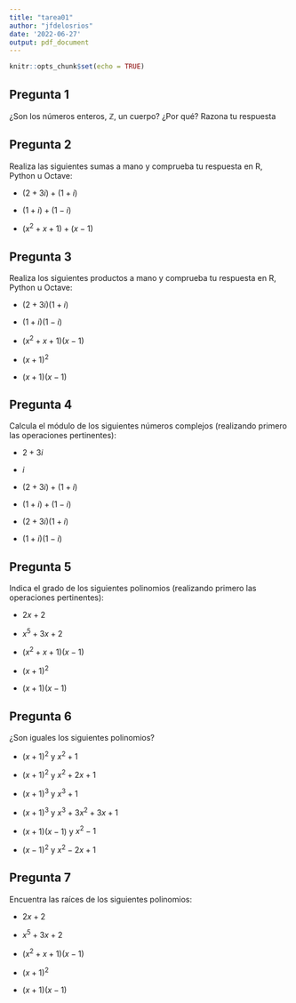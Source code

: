 ```yaml
---
title: "tarea01"
author: "jfdelosrios"
date: '2022-06-27'
output: pdf_document
---
```


```r
knitr::opts_chunk$set(echo = TRUE)
```

## Pregunta 1
¿Son los números enteros, $\mathbb Z$, un cuerpo? ¿Por qué? Razona tu respuesta

## Pregunta 2
Realiza las siguientes sumas a mano y comprueba tu respuesta en R, Python u Octave:

* $(2 + 3i) + (1 + i)$

* $(1 + i) + (1 - i)$

* $(x^2 + x + 1) + (x - 1)$

## Pregunta 3
Realiza los siguientes productos a mano y comprueba tu respuesta en R, Python u Octave:

* $(2 + 3i)(1 + i)$

* $(1 + i)(1 - i)$

* $(x^2 + x + 1)(x - 1)$

* $(x + 1)^2$

* $(x + 1)(x - 1)$

## Pregunta 4
Calcula el módulo de los siguientes números complejos (realizando primero las operaciones pertinentes):

* $2 + 3i$

* $i$

* $(2 + 3i) + (1 + i)$

* $(1 + i) + (1 - i)$

* $(2 + 3i)(1 + i)$

* $(1 + i)(1 - i)$


## Pregunta 5
Indica el grado de los siguientes polinomios (realizando primero las operaciones pertinentes):

* $2x + 2$

* $x^5 + 3x + 2$

* $(x^2 + x + 1)(x - 1)$

* $(x + 1)^2$

* $(x + 1)(x - 1)$


## Pregunta 6
¿Son iguales los siguientes polinomios?

* $(x + 1)^2$ y $x^2 + 1$

* $(x + 1)^2$ y $x^2 + 2x + 1$

* $(x + 1)^3$ y $x^3 + 1$

* $(x + 1)^3$ y $x^3 + 3x^2 + 3x + 1$

* $(x + 1)(x - 1)$ y $x^2 - 1$

* $(x - 1)^2$ y $x^2 - 2x + 1$


## Pregunta 7
Encuentra las raíces de los siguientes polinomios:

* $2x + 2$

* $x^5 + 3x + 2$

* $(x^2 + x + 1)(x - 1)$

* $(x + 1)^2$

* $(x + 1)(x - 1)$

